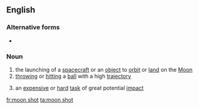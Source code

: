 ==English==

===Alternative forms===
* {{l|en|moonshot}}

===Noun===
{{en-noun|head=[[moon]] [[shot]]}}

# the launching of a [[spacecraft]] or an [[object]] to [[orbit]] or [[land]] on the [[Moon]]
# [[throw]]ing or [[hit]]ting a [[ball]] with a high [[trajectory]]
# {{lb|en|figuratively}} an [[expensive]] or [[hard]] [[task]] of great potential [[impact]]

[[fr:moon shot]]
[[ta:moon shot]]